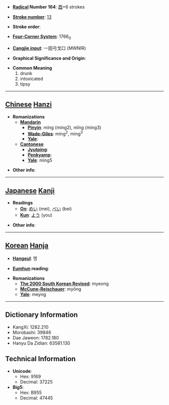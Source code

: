 * '''[[Wiktionary:Chinese radical index| Radical]] Number 164''': [[Wiktionary:Chinese radical index 酉|酉]]+6 strokes

* '''[[Wiktionary:Chinese total strokes index|Stroke number]]''': [[Wiktionary:Chinese total strokes index 13|13]]

* '''Stroke order''': 

* '''[[Wiktionary:Chinese four corner index|Four-Corner System]]''': 1766<sub>0</sub>

* '''[[Wiktionary:Chinese Cangjie index|Cangjie input]]''': 一田弓戈口 (MWNIR)

* '''Graphical Significance and Origin''': 

* '''Common Meaning'''
*#drunk
*# intoxicated
*# tipsy


----

== [[Chinese]] [[Hanzi]] ==

* '''Romanizations'''
** '''[[Mandarin]]'''
*** '''[[Pinyin]]''': míng (ming2), mǐng (ming3)
*** '''[[Wade-Giles]]''': ming<sup>2</sup>, ming<sup>3</sup>
*** '''[[Yale]]''': 
** '''[[Cantonese]]'''
*** '''[[Jyutping]]''':
*** '''[[Penkyamp]]''': 
*** '''[[Yale]]''': ming5

* '''Other info''': 

----

== [[Japanese]] [[Kanji]] ==

* '''Readings'''
** '''[[On]]''': [[めい]] (mei), [[べい]] (bei)
** '''[[Kun]]''': [[よう]] (you)

* '''Other info''':  

----

== [[Korean]] [[Hanja]] ==

* '''[[Hangeul]]''': 명

* '''[[Eumhun]] reading''': 

* '''Romanizations'''
** '''[[The 2000 South Korean Revised Romanization|The 2000 South Korean Revised]]''': myeong
** '''[[McCune-Reischauer]]''': myŏng
** '''[[Yale]]''': meyng

----

== Dictionary Information ==

* KangXi: 1282.210
* Morobashi: 39846
* Dae Jaweon: 1782.180
* Hanyu Da Zidian: 63581.130

== Technical Information ==

* '''Unicode''':
** Hex: 9169
** Decimal: 37225
* '''Big5''':
** Hex: B955
** Decimal: 47445